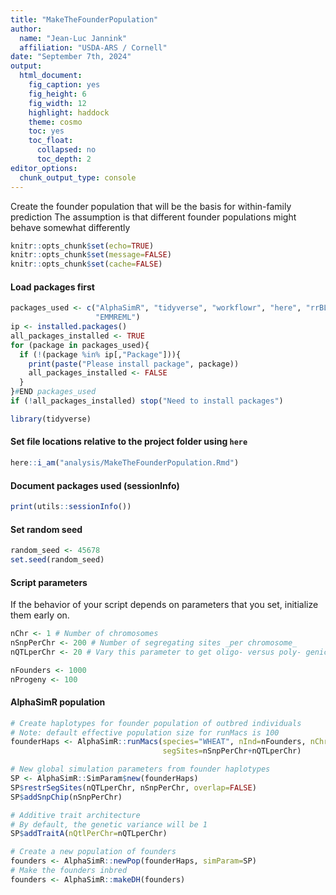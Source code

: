 ```yaml
---
title: "MakeTheFounderPopulation"
author: 
  name: "Jean-Luc Jannink"
  affiliation: "USDA-ARS / Cornell"
date: "September 7th, 2024"
output:
  html_document:
    fig_caption: yes
    fig_height: 6
    fig_width: 12
    highlight: haddock
    theme: cosmo
    toc: yes
    toc_float:
      collapsed: no
      toc_depth: 2
editor_options: 
  chunk_output_type: console
---
```

  
<style>
pre {
  overflow-x: auto;
}
pre code {
  word-wrap: normal;
  white-space: pre;
}
</style>

Create the founder population that will be the basis for within-family
prediction The assumption is that different founder populations might behave
somewhat differently

```r
knitr::opts_chunk$set(echo=TRUE)
knitr::opts_chunk$set(message=FALSE)
knitr::opts_chunk$set(cache=FALSE)
```

#### Load packages first  
```r
packages_used <- c("AlphaSimR", "tidyverse", "workflowr", "here", "rrBLUP",
                   "EMMREML")
ip <- installed.packages()
all_packages_installed <- TRUE
for (package in packages_used){
  if (!(package %in% ip[,"Package"])){
    print(paste("Please install package", package))
    all_packages_installed <- FALSE
  }
}#END packages_used
if (!all_packages_installed) stop("Need to install packages")

library(tidyverse)
```

#### Set file locations relative to the project folder using `here`  
```r
here::i_am("analysis/MakeTheFounderPopulation.Rmd")
```

#### Document packages used (sessionInfo)  
```r
print(utils::sessionInfo())
```

#### Set random seed  
```r
random_seed <- 45678
set.seed(random_seed)
```

#### Script parameters  
If the behavior of your script depends on parameters that you set, 
initialize them early on.  
```r
nChr <- 1 # Number of chromosomes
nSnpPerChr <- 200 # Number of segregating sites _per chromosome_
nQTLperChr <- 20 # Vary this parameter to get oligo- versus poly- genic traits

nFounders <- 1000
nProgeny <- 100
```

#### AlphaSimR population  
```r
# Create haplotypes for founder population of outbred individuals
# Note: default effective population size for runMacs is 100
founderHaps <- AlphaSimR::runMacs(species="WHEAT", nInd=nFounders, nChr=nChr, 
                                  segSites=nSnpPerChr+nQTLperChr)

# New global simulation parameters from founder haplotypes
SP <- AlphaSimR::SimParam$new(founderHaps)
SP$restrSegSites(nQTLperChr, nSnpPerChr, overlap=FALSE)
SP$addSnpChip(nSnpPerChr)

# Additive trait architecture
# By default, the genetic variance will be 1
SP$addTraitA(nQtlPerChr=nQTLperChr)

# Create a new population of founders
founders <- AlphaSimR::newPop(founderHaps, simParam=SP)
# Make the founders inbred
founders <- AlphaSimR::makeDH(founders)
```

```r

```

